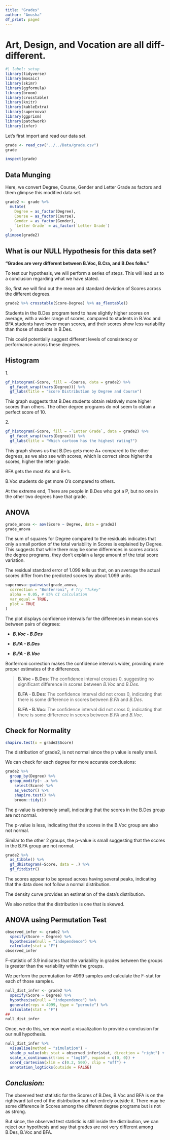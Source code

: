 ```yaml
---
title: "Grades"
author: "Anusha"
df_print: paged
---
```


# **Art, Design, and Vocation are all diff-different.**

```r
#| label: setup
library(tidyverse)
library(mosaic)
library(skimr)
library(ggformula)
library(broom)
library(crosstable)
library(knitr)
library(kableExtra)
library(supernova)
library(ggprism)
library(patchwork)
library(infer)
```

Let's first import and read our data set.

```r
grade <- read_csv("../../Data/grade.csv")
grade
```

```r
inspect(grade)
```

## Data Munging

Here, we convert Degree, Course, Gender and Letter Grade as factors and them glimpse this modified data set.

```r
grade2 <- grade %>% 
  mutate(
    Degree = as_factor(Degree),
    Course = as_factor(Course),
    Gender = as_factor(Gender),
    `Letter Grade` = as_factor(`Letter Grade`)
  )
glimpse(grade2)
```

## What is our NULL Hypothesis for this data set?

**"Grades are very different between B.Voc, B.Cra, and B.Des folks."**

To test our hypothesis, we will perform a series of steps. This will lead us to a conclusion regarding what we have stated.

So, first we will find out the mean and standard deviation of Scores across the different degrees.

```r
grade2 %>% crosstable(Score~Degree) %>% as_flextable()
```

Students in the B.Des program tend to have slightly higher scores on average, with a wider range of scores, compared to students in B.Voc and BFA students have lower mean scores, and their scores show less variability than those of students in B.Des.

This could potentially suggest different levels of consistency or performance across these degrees.

## Histogram

1\.

```r
gf_histogram(~Score, fill = ~Course, data = grade2) %>% 
  gf_facet_wrap((vars(Degree))) %>% 
  gf_labs(title = "Score Distribution by Degree and Course")
```

This graph suggests that B.Des students obtain relatively more higher scores than others. The other degree programs do not seem to obtain a perfect score of 10.

2\.

```r
gf_histogram(~Score, fill = ~`Letter Grade`, data = grade2) %>% 
  gf_facet_wrap((vars(Degree))) %>% 
  gf_labs(title = "Which cartoon has the highest rating?")
```

This graph shows us that B.Des gets more A+ compared to the other degrees, as we also see with scores, which is correct since higher the scores, higher the letter grade.

BFA gets the most A's and B+'s.

B.Voc students do get more O's compared to others.

At the extreme end, There are people in B.Des who got a P, but no one in the other two degrees have that grade.

## ANOVA

```r
grade_anova <- aov(Score ~ Degree, data = grade2)
grade_anova
```

The sum of squares for Degree compared to the residuals indicates that only a small portion of the total variability in Scores is explained by Degree. This suggests that while there may be some differences in scores across the degree programs, they don't explain a large amount of the total score variation.

The residual standard error of 1.099 tells us that, on an average the actual scores differ from the predicted scores by about 1.099 units.

```r
supernova::pairwise(grade_anova,
  correction = "Bonferroni", # Try "Tukey"
  alpha = 0.05, # 95% CI calculation
  var_equal = TRUE, 
  plot = TRUE
)
```

The plot displays confidence intervals for the differences in mean scores between pairs of degrees:

-   ***B.Voc - B.Des***

-   ***B.FA - B.Des***

-   ***B.FA - B.Voc***

Bonferroni correction makes the confidence intervals wider, providing more proper estimates of the differences.

> **B.Voc - B.Des**: The confidence interval crosses 0, suggesting no significant difference in scores between *B.Voc* and *B.Des*.
>
> **B.FA - B.Des**: The confidence interval did not cross 0, indicating that there is some difference in scores between *B.FA* and *B.Des*.
>
> **B.FA - B.Voc**: The confidence interval did not cross 0, indicating that there is some difference in scores between *B.FA* and *B.Voc*.

## Check for Normality

```r
shapiro.test(x = grade2$Score)
```

The distribution of grade2, is not normal since the p value is really small.

We can check for each degree for more accurate conclusions:

```r
grade2 %>%
  group_by(Degree) %>%
  group_modify(~ .x %>%
    select(Score) %>%
    as_vector() %>%
    shapiro.test() %>%
    broom::tidy())
```

The p-value is extremely small, indicating that the scores in the B.Des group are not normal.

The p-value is less, indicating that the scores in the B.Voc group are also not normal.

Similar to the other 2 groups, the p-value is small suggesting that the scores in the B.FA group are not normal.

```r
grade2 %>%
  as_tibble() %>%
  gf_dhistogram(~Score, data = .) %>%
  gf_fitdistr()
```

The scores appear to be spread across having several peaks, indicating that the data does not follow a normal distribution.

The density curve provides an estimation of the data’s distribution.

We also notice that the distribution is one that is skewed.

## ANOVA using Permutation Test

```r
observed_infer <- grade2 %>%
  specify(Score ~ Degree) %>%
  hypothesise(null = "independence") %>%
  calculate(stat = "F")
observed_infer
```

F-statistic of 3.9 indicates that the variability in grades between the groups is greater than the variability within the groups.

We perform the permutation for 4999 samples and calculate the F-stat for each of those samples.

```r
null_dist_infer <- grade2 %>%
  specify(Score ~ Degree) %>%
  hypothesise(null = "independence") %>%
  generate(reps = 4999, type = "permute") %>%
  calculate(stat = "F")
##
null_dist_infer
```

Once, we do this, we now want a visualization to provide a conclusion for our null hypothesis.

```r
null_dist_infer %>%
  visualise(method = "simulation") +
  shade_p_value(obs_stat = observed_infer$stat, direction = "right") +
  scale_x_continuous(trans = "log10", expand = c(0, 0)) +
  coord_cartesian(xlim = c(0.2, 500), clip = "off") +
  annotation_logticks(outside = FALSE) 
```

## *Conclusion:*

The observed test statistic for the Scores of B.Des, B.Voc and BFA is on the rightward tail end of the distribution but not entirely outside it. There may be some difference in Scores among the different degree programs but is not as strong.

But since, the observed test statistic is still inside the distribution, we can reject our hypothesis and say that grades are not very different among B.Des, B.Voc and BFA.
